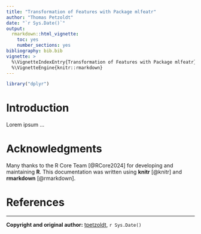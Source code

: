 ```yaml
---
title: "Transformation of Features with Package mlfeatr"
author: "Thomas Petzoldt"
date: "`r Sys.Date()`"
output: 
  rmarkdown::html_vignette:
    toc: yes
    number_sections: yes  
bibliography: bib.bib
vignette: >
  %\VignetteIndexEntry{Transformation of Features with Package mlfeatr}
  %\VignetteEngine{knitr::rmarkdown}
---
```



```r
library("dplyr")
```

<!--
possible output options are:
rmarkdown::pdf_document
rmarkdown::html_vignette

set to UTF if necessary with:
%\VignetteEncoding{UTF-8}

Bibliographies may need to set the LANG environment variable
LANG=en_US.UTF-8
-->



Introduction
============

Lorem ipsum ...


Acknowledgments
===============

Many thanks to the R Core Team
[@RCore2024] for developing and maintaining **R**. This documentation
was written using **knitr** [@knitr] and **rmarkdown**
[@rmarkdown].


References
==========

<div id="refs"></div>

----

**Copyright and original author:** [tpetzoldt](https://github.com/tpetzoldt), `r Sys.Date()`


